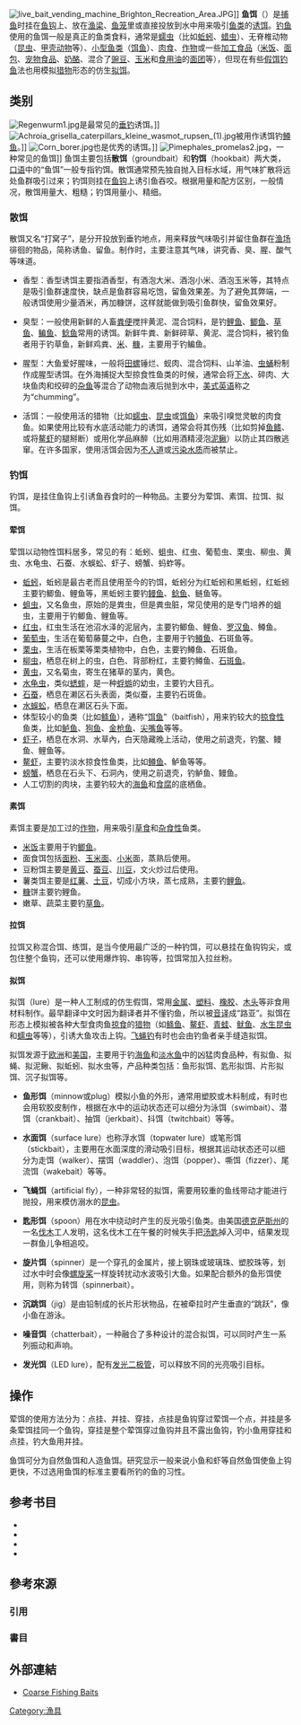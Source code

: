 [[File:live_bait_vending_machine_Brighton_Recreation_Area.JPG|thumb]]]]
'''鱼饵'''（{{lang|en|fishing bait}}）是[[捕鱼|捕鱼]]时挂在[[鱼钩|鱼钩]]上、放在[[梁_(渔具)|渔梁]]、[[鱼笼|鱼笼]]里或直接投放到水中用来吸引[[鱼类|鱼类]]的[[诱饵|诱饵]]{{r|fish|page=164}}。[[钓鱼|钓鱼]]使用的鱼饵一般是真正的鱼类食料，通常是[[蠕虫|蠕虫]]（比如[[蚯蚓|蚯蚓]]、[[蜡虫|蜡虫]]）、无脊椎动物（[[昆虫|昆虫]]、[[甲壳动物|甲壳动物]]等）、[[米诺鱼|小型鱼类]]（[[饵鱼|饵鱼]]）、[[肉类食物|肉食]]、[[作物|作物]]或一些[[加工食品|加工食品]]（[[米饭|米饭]]、[[面包|面包]]、[[宠物食品|宠物食品]]、[[奶酪|奶酪]]、混合了[[豌豆|豌豆]]、[[玉米|玉米]]和[[食用油|食用油]]的[[面团|面团]]等），但现在有些[[假饵钓鱼|假饵钓鱼]]法也用模拟[[猎物|猎物]]形态的仿生[[拟饵|拟饵]]。

==类别==
[[File:Regenwurm1.jpg|thumb]]是最常见的[[垂钓|垂钓]]诱饵。]]
[[File:Achroia_grisella_caterpillars_kleine_wasmot_rupsen_(1).jpg|thumb]]被用作诱饵钓[[鳟鱼|鳟鱼]]。]]
[[Image:Corn_borer.jpg|thumb]]也是优秀的诱饵。]]
[[File:Pimephales_promelas2.jpg|thumb]]，一种常见的鱼饵]]
鱼饵主要包括'''散饵'''（groundbait）和'''钓饵'''（hookbait）两大类，[[口语|口语]]中的“鱼饵”一般专指钓饵。散饵通常预先独自抛入目标水域，用气味扩散将远处鱼群吸引过来；钓饵则挂在[[鱼钩|鱼钩]]上诱引鱼吞咬。根据用量和配方区别，一般情况，散饵用量大、粗糙；钓饵用量小、精细{{r|fish|page=164}}。

===散饵===
{{main|散饵}}
散饵又名“打窝子”，是分开投放到垂钓地点，用来释放气味吸引并留住鱼群在[[渔场|渔场]]徘徊的物品{{r|fish|page=164}}，简称诱鱼、留鱼。制作时，主要注意其气味，讲究香、臭、腥、酸气等味道。

*香型：香型诱饵主要指酒香型，有酒泡大米、酒泡小米、酒泡玉米等，其特点是吸引鱼群速度快，缺点是鱼群容易吃饱，留鱼效果差{{r|fish|page=164}}。为了避免其弊端，一般诱饵使用少量酒米，再加糠饼，这样就能做到吸引鱼群快，留鱼效果好{{r|fish|page=164}}。

*臭型：一般使用新鲜的人畜[[粪便|粪便]]搅拌黄泥、混合饲料，是钓[[鲤鱼|鲤鱼]]、[[鲫鱼|鲫鱼]]、[[草鱼|草鱼]]、[[鳊|鳊鱼]]、[[鲶鱼|鲶鱼]]常用的诱饵。{{r|fish|page=165}}新鲜牛粪、新鲜碎草、黄泥、混合饲料，被钓鱼者用于钓草鱼，新鲜鸡粪、[[稻|米]]、[[糠|糠]]，主要用于钓鳊鱼{{r|fish|page=165}}。

*腥型：大鱼爱好腥味，一般将[[田螺|田螺]]锤烂、蚬肉、混合饲料、山羊油、[[蛹|虫蛹]]粉制作成腥型诱饵{{r|fish|page=168}}。在外海捕捉大型掠食性鱼类的时候，通常会将[[下水|下水]]、碎肉、大块鱼肉和绞碎的[[杂鱼|杂鱼]]等混合了动物血液后抛到水中，[[美式英语|美式英语]]称之为“chumming”。

*活饵：一般使用活的猎物（比如[[蠕虫|蠕虫]]、[[昆虫|昆虫]]或[[饵鱼|饵鱼]]）来吸引嗅觉灵敏的肉食鱼。如果使用比较有水底活动能力的诱饵，通常会将其伤残（比如剪掉[[鱼鳍|鱼鳍]]、或将[[鳌虾|鳌虾]]的腿掰断）或用化学品麻醉（比如用酒精浸泡[[泥鳅|泥鳅]]）以防止其四散逃窜。在许多国家，使用活饵会因为[[虐待动物|不人道]]或[[水污染|污染水质]]而被禁止。

===钓饵===
钓饵，是挂住鱼钩上引诱鱼吞食时的一种物品。{{r|fish|page=164}}主要分为荤饵、素饵、拉饵、拟饵{{r|fish|page=170}}。

====荤饵====
荤饵以动物性饵料居多，常见的有：蚯蚓、蛆虫、红虫、葡萄虫、栗虫、柳虫、黄虫、水龟虫、石蚕、水蜈蚣、虾子、螃蟹、蚂蚱等{{r|fish|page=170-172}}。

*[[蚯蚓|蚯蚓]]，蚯蚓是最古老而且使用至今的钓饵，蚯蚓分为红蚯蚓和黑蚯蚓，红蚯蚓主要钓鲫鱼、鲤鱼等，黑蚯蚓主要钓[[鳗鱼|鳗鱼]]、[[鲶鱼|鲶鱼]]、鲢鱼等{{r|fish|page=170}}。
*[[蛆虫|蛆虫]]，又名鱼虫，原始的是粪虫，但是粪虫脏，常见使用的是专门培养的蛆虫，主要用于钓鲫鱼、鲤鱼等{{r|fish|page=171}}。
*[[红虫|红虫]]，红虫生活在池沼水泽的泥层內，主要钓鲫鱼、鲤鱼、[[罗汉鱼|罗汉鱼]]、鳟鱼{{r|fish|page=171}}。
*[[葡萄虫|葡萄虫]]，生活在葡萄藤蔓之中，白色，主要用于钓[[鳟鱼|鳟鱼]]、石斑鱼等{{r|fish|page=171}}。
*[[栗虫|栗虫]]，生活在板栗等栗类植物中，白色，主要钓鳟鱼、石斑鱼{{r|fish|page=171}}。
*[[柳虫|柳虫]]，栖息在树上的虫，白色、背部粉红，主要钓鳟鱼、[[石斑鱼|石斑鱼]]{{r|fish|page=171}}。
*[[黄虫|黄虫]]，又名菊虫，寄生在猪草的茎内，黄色{{r|fish|page=171}}。
*[[水龟虫|水龟虫]]，类似[[蟋蟀|蟋蟀]]，是一种[[蜉蝣|蜉蝣]]的幼虫，主要钓大目孔{{r|fish|page=171}}。
*[[石蚕|石蚕]]，栖息在濑区石头表面，类似蚕，主要钓石斑鱼{{r|fish|page=171}}。
*[[水蜈蚣|水蜈蚣]]，栖息在濑区石头下面{{r|fish|page=171}}。
*体型较小的鱼类（比如[[鲦鱼|鲦鱼]]），通称“[[饵鱼|饵鱼]]”（baitfish），用来钓较大的[[掠食性|掠食性]]鱼类，比如[[鲈鱼|鲈鱼]]、[[狗鱼|狗鱼]]、[[金枪鱼|金枪鱼]]、[[尖嘴鱼|尖嘴鱼]]等等。
*[[虾子|虾子]]，栖息在水洞、水草內，白天隐藏晚上活动，使用之前退壳，钓[[鳖|鳖]]、鳗鱼、鲤鱼等{{r|fish|page=171}}。
*[[鳌虾|鳌虾]]，主要钓淡水掠食性鱼类，比如[[鳟鱼|鳟鱼]]、鲈鱼等等。
*[[螃蟹|螃蟹]]，栖息在石头下、石洞內，使用之前退壳，钓鲈鱼、鳗鱼{{r|fish|page=171}}。
*人工切割的肉块，主要钓较大的[[海鱼|海鱼]]和[[食腐|食腐]]的底栖鱼。

====素饵====
素饵主要是加工过的[[作物|作物]]，用来吸引[[食草动物|草食]]和[[杂食动物|杂食性]]鱼类。
*[[米饭|米饭]]主要用于钓[[鲫鱼|鲫鱼]]{{r|fish|page=179}}。
*面食饵包括[[面粉|面粉]]、[[玉米面|玉米面]]、[[小米|小米]]面，蒸熟后使用{{r|fish|page=179}}。
*豆粉饵主要是[[黄豆|黄豆]]、[[蚕豆|蚕豆]]、[[川豆|川豆]]，文火炒过后使用{{r|fish|page=179}}。
*薯类饵主要是[[红薯|红薯]]、[[马铃薯|土豆]]，切成小方块，蒸七成熟，主要钓[[鲤鱼|鲤鱼]]{{r|fish|page=180}}。
*[[糠|糠]]饼主要钓鲤鱼{{r|fish|page=180}}。
*嫩草、蔬菜主要钓[[草鱼|草鱼]]{{r|fish|page=180}}。

====拉饵====
拉饵又称混合饵、练饵，是当今使用最广泛的一种钓饵，可以悬挂在鱼钩钩尖，或包住整个鱼钩，还可以使用爆炸钩、串钩等，拉饵常加入拉丝粉{{r|fish|page=181-184}}。

====拟饵====
{{see also|拟饵|假饵钓鱼|飞蝇钓}}
拟饵（lure）是一种人工制成的仿生假饵，常用[[金属|金属]]、[[塑料|塑料]]、[[橡胶|橡胶]]、[[木头|木头]]等非食用材料制作。最早翻译中文时因为翻译者并不懂钓鱼，所以被[[音译|音译]]成“路亚”。拟饵在形态上模拟被各种大型食肉鱼[[掠食|掠食]]的[[猎物|猎物]]（如[[鲦鱼|鲦鱼]]、[[鳌虾|鳌虾]]、[[青蛙|青蛙]]、[[鱿鱼|鱿鱼]]、[[水生昆虫|水生昆虫]]和[[蠕虫|蠕虫]]等等），引诱大鱼攻击上钩。[[飞蝇钓|飞蝇钓]]有时也会由钓鱼者亲手缝造拟饵。

拟饵发源于[[欧洲|欧洲]]和[[美国|美国]]，主要用于钓[[海鱼|海鱼]]和[[淡水鱼|淡水鱼]]中的凶猛肉食品种，有拟鱼、拟蝇、拟泥鳅、拟蚯蚓、拟水虫等{{r|fish|page=184}}，产品种类包括：鱼形拟饵、匙形拟饵、片形拟饵、沉子拟饵等{{r|fish|page=184-186}}。

* '''鱼形饵'''（minnow或plug）模拟小鱼的外形，通常用塑胶或木料制成{{r|fish|page=186}}，有时也会用软胶皮制作，根据在水中的运动状态还可以细分为泳饵（swimbait）、潜饵（crankbait）、抽饵（jerkbait）、抖饵（twitchbait）等等。

* '''水面饵'''（surface lure）也称浮水饵（topwater lure）或笔形饵（stickbait），主要用在水面深度的滑动吸引目标，根据其运动状态还可以细分为走饵（walker）、摆饵（waddler）、泡饵（popper）、嘶饵（fizzer）、尾流饵（wakebait）等等。

* '''飞蝇饵'''（artificial fly），一种非常轻的拟饵，需要用较重的鱼线带动才能进行抛投，用来模仿溺水的[[昆虫|昆虫]]。

* '''匙形饵'''（spoon）用在水中绕动时产生的反光吸引鱼类。由美国[[德克萨斯州|德克萨斯州]]的一名[[伐木|伐木]]工人发明，这名伐木工在午餐的时候失手把[[汤匙|汤匙]]掉入河中，结果发现一群鱼儿争相追咬{{r|fish|page=184-185}}。

* '''旋片饵'''（spinner）是一个穿孔的金属片，接上钢珠或玻璃珠、塑胶珠等{{r|fish|page=186}}，划过水中时会像[[螺旋桨|螺旋桨]]一样旋转扰动水波吸引大鱼。如果配合额外的鱼形饵使用，则称为转饵（spinnerbait）。

* '''沉跳饵'''（jig）是由铅制成的长片形状物品，在被牵拉时产生垂直的“跳跃”，像小鱼在游泳{{r|fish|page=186}}。

* '''噪音饵'''（chatterbait），一种融合了多种设计的混合拟饵，可以同时产生一系列振动和声响。

* '''发光饵'''（LED lure），配有[[发光二极管|发光二极管]]，可以释放不同的光亮吸引目标。

==操作==
荤饵的使用方法分为：点挂、并挂、穿挂，点挂是鱼钩穿过荤饵一个点，并挂是多条荤饵挂同一个鱼钩，穿挂是整个荤饵穿过鱼钩并且不露出鱼钩，钓小鱼用穿挂和点挂，钓大鱼用并挂。{{r|fish|page=172}}

鱼饵可分为自然鱼饵和人造鱼饵。研究显示一般来说小鱼和虾等自然鱼饵使鱼上钩更快，不过选用鱼饵的标准主要看所钓的鱼的习性。

== 参考书目 ==
*{{cite book |author=杜健鹰  |title=《新手垂钓完全攻略》|year=2009 |publisher=化学工业出版社 |location= |pages= |isbn=9787122045966 |language=zh-hans}}
*{{cite book |author=盛文林 |title=《实用钓鱼完全入门》|year=2013 |publisher=北京工业大学出版社 |location=北京市 |pages= |isbn=9787563933501 |language=zh-hans}}
*{{cite book |author= 金波、卢德娥  |title=《生活百科全书:最新垂钓知识图鉴》|year=2012 |publisher=武汉出版社 |location=武汉市 |pages= |isbn= 9787543070387|language=zh-hans}}
*{{cite book |author=王长工  |title=《钓鱼百技精解》|year=2011 |publisher=金盾出版社 |location= |pages= |isbn= 9787508269689|language=zh-hans}}

== 參考來源 ==
=== 引用 ===
{{reflist|2}}
===書目===
{{cite book |author=刘缨、张晓衡 |title=《垂钓绝招图解》|year=1996 |publisher=海南出版社 |location=海南省 |pages= |isbn= 7-80609-120-3|language=zh-hans}}

== 外部連結 ==
* [https://web.archive.org/web/20120713080400/http://www.expertangling.com/coarse-fishing/baits.html Coarse Fishing Baits]

{{DEFAULTSORT:Y鱼}}
[[Category:漁具|Category:漁具]]